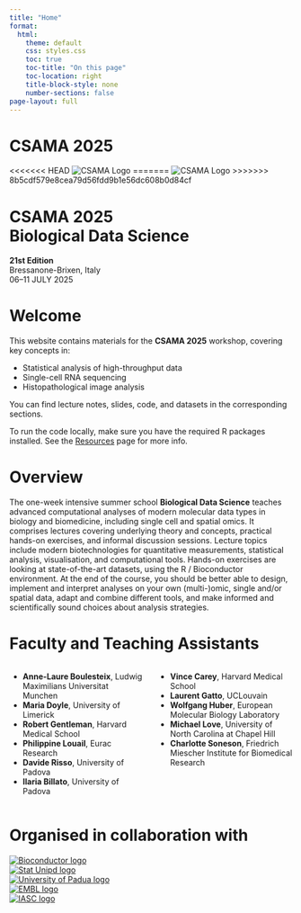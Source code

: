 ```yaml
---
title: "Home"
format:
  html:
    theme: default
    css: styles.css
    toc: true
    toc-title: "On this page"
    toc-location: right
    title-block-style: none
    number-sections: false 
page-layout: full
---
```



```{=html}
<div class="header-with-logo">
  <h1 class="site-title">CSAMA 2025</h1>
<<<<<<< HEAD
  <img src="docs/images/CSAMA2025.png" alt="CSAMA Logo" class="header-logo">
=======
  <img src="images/EuroBioC_orig.png" alt="CSAMA Logo" class="header-logo">
>>>>>>> 8b5cdf579e8cea79d56fdd9b1e56dc608b0d84cf
</div>
```
```{=html}
<div class="hero">
  <div class="hero-text">
    <h1>CSAMA 2025<br>Biological Data Science</h1>
    <p><strong>21st Edition</strong><br>Bressanone-Brixen, Italy<br>06–11 JULY 2025</p>
  </div>
</div>

```

# Welcome

This website contains materials for the **CSAMA 2025** workshop,
covering key concepts in:

-   Statistical analysis of high-throughput data
-   Single-cell RNA sequencing
-   Histopathological image analysis

You can find lecture notes, slides, code, and datasets in the
corresponding sections.

To run the code locally, make sure you have the required R packages
installed. See the [Resources](resources.qmd) page for more info.

# Overview

The one-week intensive summer school **Biological Data Science** teaches
advanced computational analyses of modern molecular data types in
biology and biomedicine, including single cell and spatial omics. It
comprises lectures covering underlying theory and concepts, practical
hands-on exercises, and informal discussion sessions. Lecture topics
include modern biotechnologies for quantitative measurements,
statistical analysis, visualisation, and computational tools. Hands-on
exercises are looking at state-of-the-art datasets, using the R /
Bioconductor environment. At the end of the course, you should be better
able to design, implement and interpret analyses on your own
(multi-)omic, single and/or spatial data, adapt and combine different
tools, and make informed and scientifically sound choices about analysis
strategies.

# Faculty and Teaching Assistants

::: columns
::: {.column width="50%"}
-   **Anne-Laure Boulesteix**, Ludwig Maximilians Universitat Munchen\
-   **Maria Doyle**, University of Limerick\
-   **Robert Gentleman**, Harvard Medical School\
-   **Philippine Louail**, Eurac Research\
-   **Davide Risso**, University of Padova\
-   **Ilaria Billato**, University of Padova\
:::

::: {.column width="50%"}
-   **Vince Carey**, Harvard Medical School\
-   **Laurent Gatto**, UCLouvain\
-   **Wolfgang Huber**, European Molecular Biology Laboratory\
-   **Michael Love**, University of North Carolina at Chapel Hill\
-   **Charlotte Soneson**, Friedrich Miescher Institute for Biomedical
    Research\
:::
:::

# Organised in collaboration with

```{=html}
<div class="logos">
  <div class="logo-item">
    <a href="https://www.bioconductor.org/" target="_blank">
      <img class="small-logo" src="images/bioconductor_logo_cmyk.jpg" alt="Bioconductor logo">
    </a>
  </div>

  <div class="logo-item">
    <a href="https://stat.unipd.it" target="_blank">
      <img src="images/stat_unipd_logo.jpg" alt="Stat Unipd logo">
    </a>
  </div>

  <div class="logo-item">
    <a href="https://www.unipd.it" target="_blank">
      <img src="images/UNIPD_logo.png" alt="University of Padua logo">
    </a>
  </div>

  <div class="logo-item">
    <a href="https://www.embl.org/" target="_blank">
      <img src="images/EMBL_logo.png" alt="EMBL logo">
    </a>
  </div>

  <div class="logo-item">
    <a href="https://iasc-isi.org/" target="_blank">
      <img src="images/isi_logo.jpg" alt="IASC logo">
    </a>
  </div>
</div>
```